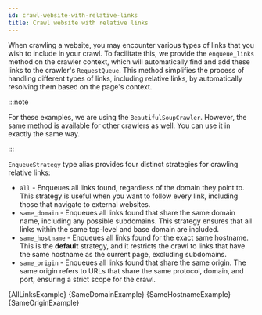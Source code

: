 ```yaml
---
id: crawl-website-with-relative-links
title: Crawl website with relative links
---
```




When crawling a website, you may encounter various types of links that you wish to include in your crawl. To facilitate this, we provide the <ApiLink to="class/EnqueueLinksFunction">`enqueue_links`</ApiLink> method on the crawler context, which will automatically find and add these links to the crawler's <ApiLink to="class/RequestQueue">`RequestQueue`</ApiLink>. This method simplifies the process of handling different types of links, including relative links, by automatically resolving them based on the page's context.

:::note

For these examples, we are using the <ApiLink to="class/BeautifulSoupCrawler">`BeautifulSoupCrawler`</ApiLink>. However, the same method is available for other crawlers as well. You can use it in exactly the same way.

:::

`EnqueueStrategy` type alias provides four distinct strategies for crawling relative links:

- `all` - Enqueues all links found, regardless of the domain they point to. This strategy is useful when you want to follow every link, including those that navigate to external websites.
- `same_domain` - Enqueues all links found that share the same domain name, including any possible subdomains. This strategy ensures that all links within the same top-level and base domain are included.
- `same_hostname` - Enqueues all links found for the exact same hostname. This is the **default** strategy, and it restricts the crawl to links that have the same hostname as the current page, excluding subdomains.
- `same_origin` - Enqueues all links found that share the same origin. The same origin refers to URLs that share the same protocol, domain, and port, ensuring a strict scope for the crawl.

<Tabs groupId="main">
    <TabItem value="all_links" label="All links">
        <CodeBlock className="language-python">
            {AllLinksExample}
        </CodeBlock>
    </TabItem>
    <TabItem value="same_domain" label="Same domain">
        <CodeBlock className="language-python">
            {SameDomainExample}
        </CodeBlock>
    </TabItem>
    <TabItem value="same_hostname" label="Same hostname">
        <CodeBlock className="language-python">
            {SameHostnameExample}
        </CodeBlock>
    </TabItem>
    <TabItem value="same_origin" label="Same origin">
        <CodeBlock className="language-python">
            {SameOriginExample}
        </CodeBlock>
    </TabItem>
</Tabs>
